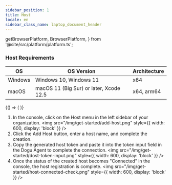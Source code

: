 ```yaml
---
sidebar_position: 1
title: Host
locale: en
sidebar_class_name: laptop_document_header
---
```


  getBrowserPlatform,
  BrowserPlatform,
} from '@site/src/platform/platform.ts';

### Host Requirements

| OS      | OS Version                              | Architecture |
| ------- | --------------------------------------- | ------------ |
| Windows | Windows 10, Windows 11                  | x64          |
| macOS   | macOS 11 (Big Sur) or later, Xcode 12.5 | x64, arm64   |

<BrowserOnly>
{() => (
<Tabs groupId="service" defaultValue={getBrowserPlatform('macos')} queryString>
<TabItem value="windows" label="Windows" default>

<DoguAgentInstallationWindowsCloud />

</TabItem>
<TabItem value="macos" label="macOS" default>

<DoguAgentInstallationMacOSCloud />

</TabItem>
</Tabs>
)}
</BrowserOnly>

1. In the console, click on the Host menu in the left sidebar of your organization.
   <img
     src="/img/get-started/add-host.png"
     style={{ width: 600, display: 'block' }}
   />
2. Click the Add Host button, enter a host name, and complete the creation.
3. Copy the generated host token and paste it into the token input field in the Dogu Agent to complete the connection.
   <img
     src="/img/get-started/dost-token-input.png"
     style={{ width: 600, display: 'block' }}
   />
4. Once the status of the created host becomes "Connected" in the console, the host registration is complete.
   <img
     src="/img/get-started/host-connected-check.png"
     style={{ width: 600, display: 'block' }}
   />
